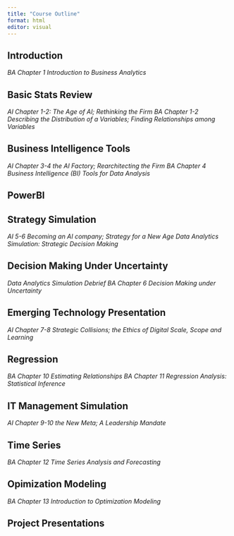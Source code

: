 ```yaml
---
title: "Course Outline"
format: html
editor: visual
---
```


## Introduction

*BA Chapter 1 Introduction to Business Analytics*

## Basic Stats Review

*AI Chapter 1-2: The Age of AI; Rethinking the Firm*
*BA Chapter 1-2 Describing the Distribution of a Variables; Finding Relationships among Variables*

## Business Intelligence Tools

*AI Chapter 3-4 the AI Factory; Rearchitecting the Firm*
*BA Chapter 4 Business Intelligence (BI) Tools for Data Analysis*

## PowerBI

## Strategy Simulation

*AI 5-6 Becoming an AI company; Strategy for a New Age*
*Data Analytics Simulation: Strategic Decision Making*

## Decision Making Under Uncertainty

*Data Analytics Simulation Debrief* 
*BA Chapter 6 Decision Making under Uncertainty*

## Emerging Technology Presentation

*AI Chapter 7-8 Strategic Collisions; the Ethics of Digital Scale, Scope and Learning*

## Regression

*BA Chapter 10 Estimating Relationships* 
*BA Chapter 11 Regression Analysis: Statistical Inference*

## IT Management Simulation

*AI Chapter 9-10 the New Meta; A Leadership Mandate*

## Time Series

*BA Chapter 12 Time Series Analysis and Forecasting*

## Opimization Modeling

*BA Chapter 13 Introduction to Optimization Modeling*

## Project Presentations